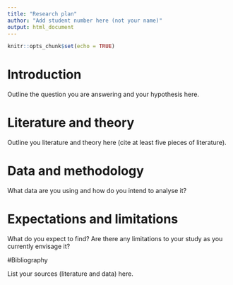 ```yaml
---
title: "Research plan"
author: "Add student number here (not your name)"
output: html_document
---
```


```r
knitr::opts_chunk$set(echo = TRUE)
```

# Introduction 

Outline the question you are answering and your hypothesis here. 

# Literature and theory

Outline you literature and theory here (cite at least five pieces of literature).

# Data and methodology 

What data are you using and how do you intend to analyse it? 

# Expectations and limitations

What do you expect to find? Are there any limitations to your study as you currently envisage it?

#Bibliography 

List your sources (literature and data) here.